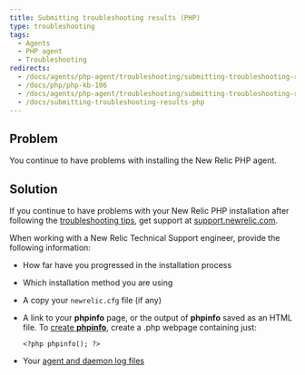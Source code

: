 ```yaml
---
title: Submitting troubleshooting results (PHP)
type: troubleshooting
tags:
  - Agents
  - PHP agent
  - Troubleshooting
redirects:
  - /docs/agents/php-agent/troubleshooting/submitting-troubleshooting-results-php
  - /docs/php/php-kb-106
  - /docs/agents/php-agent/troubleshooting/submitting-troubleshooting-results
  - /docs/submitting-troubleshooting-results-php
---
```


## Problem

You continue to have problems with installing the New Relic PHP agent.

## Solution

If you continue to have problems with your New Relic PHP installation after following the [troubleshooting tips](/docs/agents/php-agent/troubleshooting), get support at [support.newrelic.com](https://support.newrelic.com "Link opens in a new window").

When working with a New Relic Technical Support engineer, provide the following information:

* How far have you progressed in the installation process
* Which installation method you are using
* A copy your `newrelic.cfg` file (if any)
* A link to your **phpinfo** page, or the output of **phpinfo** saved as an HTML file. To [create **phpinfo**](/docs/php/php-kb-103), create a .php webpage containing just:

  ```
  <?php phpinfo(); ?>
  ```
* Your [agent and daemon log files](/docs/php/php-kb-105)